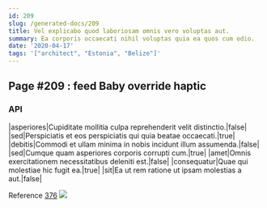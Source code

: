 ```yaml
---
id: 209
slug: /generated-docs/209
title: Vel explicabo quod laboriosam omnis vero voluptas aut.
summary: Ea corporis occaecati nihil voluptas quia ea quos cum odio.
date: '2020-04-17'
tags: '["architect", "Estonia", "Belize"]'
---
```



## Page #209 : feed Baby override haptic
### API

|asperiores|Cupiditate mollitia culpa reprehenderit velit distinctio.|false|
|sed|Perspiciatis et eos perspiciatis qui quia beatae occaecati.|true|
|debitis|Commodi et ullam minima in nobis incidunt illum assumenda.|false|
|sed|Cumque quam asperiores corporis corrupti cum.|true|
|amet|Omnis exercitationem necessitatibus deleniti est.|false|
|consequatur|Quae qui molestiae hic fugit ea.|true|
|sit|Ea ut rem ratione ut ipsam molestias a aut.|false|

Reference [376](/generated-docs/376)
![](/assets/cats-0.jpg)





